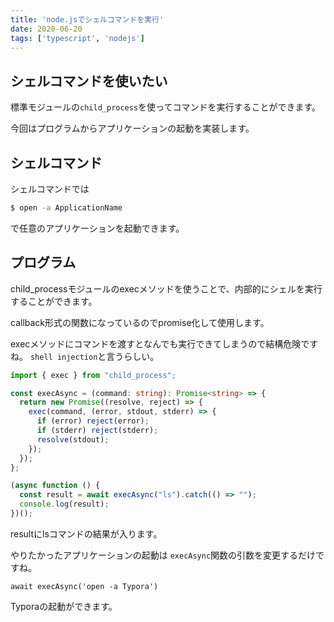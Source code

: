 ```yaml
---
title: 'node.jsでシェルコマンドを実行'
date: 2020-06-20
tags: ['typescript', 'nodejs']
---
```


## シェルコマンドを使いたい

標準モジュールの`child_process`を使ってコマンドを実行することができます。

今回はプログラムからアプリケーションの起動を実装します。

## シェルコマンド

シェルコマンドでは

```bash
$ open -a ApplicationName
```

で任意のアプリケーションを起動できます。

## プログラム

child_processモジュールのexecメソッドを使うことで、内部的にシェルを実行することができます。

callback形式の関数になっているのでpromise化して使用します。

execメソッドにコマンドを渡すとなんでも実行できてしまうので結構危険ですね。 `shell injection`と言うらしい。

```typescript
import { exec } from "child_process";

const execAsync = (command: string): Promise<string> => {
  return new Promise((resolve, reject) => {
    exec(command, (error, stdout, stderr) => {
      if (error) reject(error);
      if (stderr) reject(stderr);
      resolve(stdout);
    });
  });
};

(async function () {
  const result = await execAsync("ls").catch(() => "");
  console.log(result);
})();
```

resultにlsコマンドの結果が入ります。

やりたかったアプリケーションの起動は `execAsync`関数の引数を変更するだけですね。

```type
await execAsync('open -a Typora')
```

Typoraの起動ができます。
